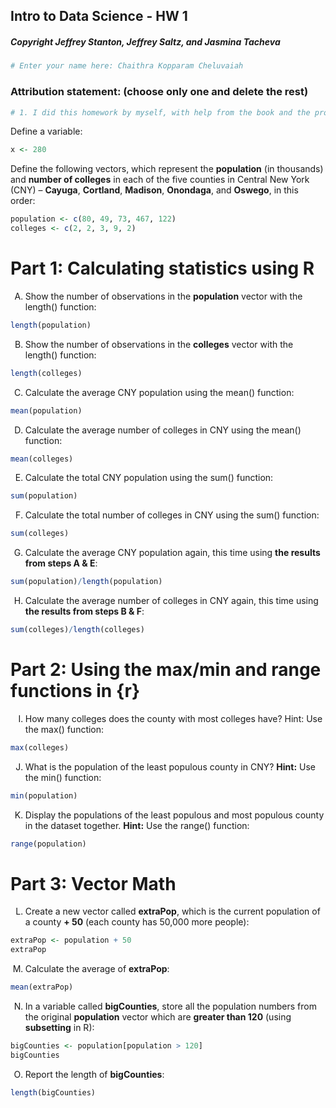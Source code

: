 ## Intro to Data Science - HW 1
##### Copyright Jeffrey Stanton, Jeffrey Saltz, and Jasmina Tacheva


```r
# Enter your name here: Chaithra Kopparam Cheluvaiah
```

### Attribution statement: (choose only one and delete the rest)


```r
# 1. I did this homework by myself, with help from the book and the professor.
```

Define a variable:


```r
x <- 280
```

Define the following vectors, which represent the **population** (in thousands) and **number of colleges** in each of the five counties in Central New York (CNY) – **Cayuga**, **Cortland**, **Madison**, **Onondaga**, and **Oswego**, in this order:


```r
population <- c(80, 49, 73, 467, 122)
colleges <- c(2, 2, 3, 9, 2)
```

# Part 1: Calculating statistics using R

A.	Show the number of observations in the **population** vector with the length() function:


```r
length(population)
```

B.	Show the number of observations in the **colleges** vector with the length() function:


```r
length(colleges)
```

C.	Calculate the average CNY population using the mean() function:


```r
mean(population)
```

D.	Calculate the average number of colleges in CNY using the mean() function:


```r
mean(colleges)
```

E.	Calculate the total CNY population using the sum() function:


```r
sum(population)
```

F.	Calculate the total number of colleges in CNY using the sum() function:


```r
sum(colleges)
```

G.	Calculate the average CNY population again, this time using **the results from steps A & E**:


```r
sum(population)/length(population)
```

H.	Calculate the average number of colleges in CNY again, this time using **the results from steps B & F**:


```r
sum(colleges)/length(colleges)
```

# Part 2: Using the max/min and range functions in {r}

I.	How many colleges does the county with most colleges have? Hint: Use the max() function:


```r
max(colleges)
```

J.	What is the population of the least populous county in CNY? **Hint:** Use the min() function:


```r
min(population)
```

K.	Display the populations of the least populous and most populous county in the dataset together. **Hint:** Use the range() function:


```r
range(population)
```

# Part 3: Vector Math

L.	Create a new vector called **extraPop**, which is the current population of a county **+ 50** (each county has 50,000 more people):


```r
extraPop <- population + 50
extraPop
```

M.	 Calculate the average of **extraPop**:


```r
mean(extraPop)
```

N.	In a variable called **bigCounties**, store all the population numbers from the original **population** vector which are **greater than 120** (using **subsetting** in R):


```r
bigCounties <- population[population > 120]
bigCounties
```

O.	Report the length of **bigCounties**:


```r
length(bigCounties)
```
